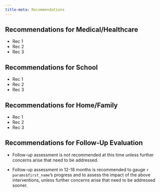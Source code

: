 ```yaml
---
title-meta: Recommendations
---
```


## Recommendations for Medical/Healthcare

- Rec 1
- Rec 2
- Rec 3

## Recommendations for School

- Rec 1
- Rec 2
- Rec 3

## Recommendations for Home/Family

- Rec 1
- Rec 2
- Rec 3

## Recommendations for Follow-Up Evaluation

- Follow-up assessment is not recommended at this time unless further concerns
  arise that need to be addressed.

- Follow-up assessment in 12-18 months is recommended to gauge
  `r params$first_name`'s progress and to assess the impact of the above
  interventions, unless further concerns arise that need to be addressed sooner.

